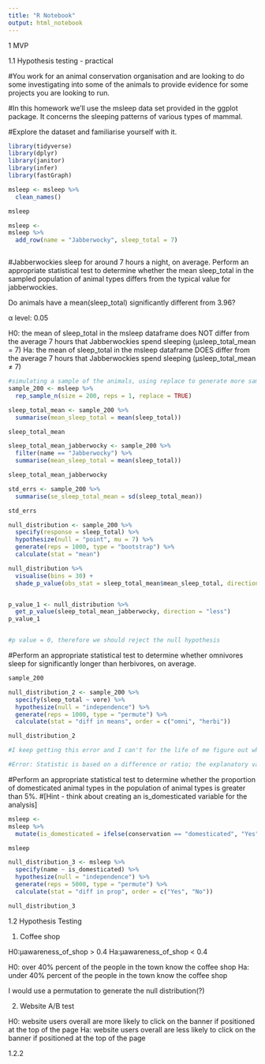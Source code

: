 ```yaml
---
title: "R Notebook"
output: html_notebook
---
```


1 MVP

1.1 Hypothesis testing - practical

#You work for an animal conservation organisation and are looking to do some investigating into some of the animals to provide evidence for some projects you are looking to run.

#In this homework we’ll use the msleep data set provided in the ggplot package. It concerns the sleeping patterns of various types of mammal.


#Explore the dataset and familiarise yourself with it.


```r
library(tidyverse)
library(dplyr)
library(janitor)
library(infer)
library(fastGraph)
```


```r
msleep <- msleep %>% 
  clean_names()

msleep

msleep <-
msleep %>% 
  add_row(name = "Jabberwocky", sleep_total = 7)
```


```r

```




#Jabberwockies sleep for around 7 hours a night, on average. Perform an appropriate statistical test to determine whether the mean sleep_total in the sampled population of animal types differs from the typical value for jabberwockies.

Do animals have a mean(sleep_total) significantly different from 3.96?

α level: 0.05

H0: the mean of sleep_total in the msleep dataframe does NOT differ from the average 7 hours that Jabberwockies spend sleeping   (μsleep_total_mean = 7)
Ha: the mean of sleep_total in the msleep dataframe DOES differ from the average 7 hours that Jabberwockies spend sleeping (μsleep_total_mean ≠ 7)

```r
#simulating a sample of the animals, using replace to generate more samples than there are in the df
sample_200 <- msleep %>% 
  rep_sample_n(size = 200, reps = 1, replace = TRUE)
```

```r
sleep_total_mean <- sample_200 %>% 
  summarise(mean_sleep_total = mean(sleep_total))

sleep_total_mean
```

```r
sleep_total_mean_jabberwocky <- sample_200 %>% 
  filter(name == "Jabberwocky") %>% 
  summarise(mean_sleep_total = mean(sleep_total)) 

sleep_total_mean_jabberwocky
```

```r
std_errs <- sample_200 %>% 
  summarise(se_sleep_total_mean = sd(sleep_total_mean))

std_errs
```

```r
null_distribution <- sample_200 %>% 
  specify(response = sleep_total) %>% 
  hypothesize(null = "point", mu = 7) %>% 
  generate(reps = 1000, type = "bootstrap") %>% 
  calculate(stat = "mean")

null_distribution %>% 
  visualise(bins = 30) +
  shade_p_value(obs_stat = sleep_total_mean$mean_sleep_total, direction = "less")


p_value_1 <- null_distribution %>% 
  get_p_value(sleep_total_mean_jabberwocky, direction = "less")
p_value_1


#p value = 0, therefore we should reject the null hypothesis
```




#Perform an appropriate statistical test to determine whether omnivores sleep for significantly longer than herbivores, on average.

```r
sample_200
```



```r
null_distribution_2 <- sample_200 %>% 
  specify(sleep_total ~ vore) %>% 
  hypothesize(null = "independence") %>% 
  generate(reps = 1000, type = "permute") %>% 
  calculate(stat = "diff in means", order = c("omni", "herbi"))

null_distribution_2

#I keep getting this error and I can't for the life of me figure out why it's doing that- haven't I already separated the variable into two levels by creating a vector?

#Error: Statistic is based on a difference or ratio; the explanatory variableshould have two levels.

```





#Perform an appropriate statistical test to determine whether the proportion of domesticated animal types in the population of animal types is greater than 5%.
#[Hint - think about creating an is_domesticated variable for the analysis]

```r
msleep <-
msleep %>% 
  mutate(is_domesticated = ifelse(conservation == "domesticated", "Yes", "No"))

msleep
```

```r
null_distribution_3 <- msleep %>% 
  specify(name ~ is_domesticated) %>% 
  hypothesize(null = "independence") %>% 
  generate(reps = 5000, type = "permute") %>% 
  calculate(stat = "diff in prop", order = c("Yes", "No"))

null_distribution_3
```





1.2 Hypothesis Testing 

1. Coffee shop

H0:μawareness_of_shop > 0.4
Ha:μawareness_of_shop < 0.4

H0: over 40% percent of the people in the town know the coffee shop
Ha: under 40% percent of the people in the town know the coffee shop

I would use a permutation to generate the null distribution(?)



2. Website A/B test




H0: website users overall are more likely to click on the banner if positioned at the top of the page
Ha: website users overall are less likely to click on the banner if positioned at the top of the page




1.2.2




























